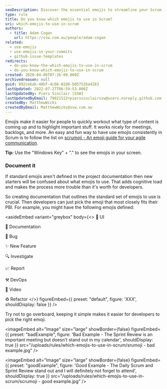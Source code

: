 ```yaml
---
seoDescription: Discover the essential emojis to streamline your Scrum process, boost productivity, and enhance agile communication.
type: rule
title: Do you know which emojis to use in Scrum?
uri: which-emojis-to-use-in-scrum
authors:
  - title: Adam Cogan
    url: https://ssw.com.au/people/adam-cogan
related:
  - use-emojis
  - use-emojis-in-your-commits
  - github-issue-templates
redirects:
  - do-you-know-the-which-emojis-to-use-in-scrum
  - do-you-know-which-emojis-to-use-in-scrum
created: 2020-04-06T07:26:09.000Z
archivedreason: null
guid: 892ce6ab-48bf-4c06-82d0-b057526a4283
lastUpdated: 2022-07-27T06:59:53.000Z
lastUpdatedBy: Piers Sinclair [SSW]
lastUpdatedByEmail: 79821522+pierssinclairssw@users.noreply.github.com
createdBy: MatthewWicks
createdByEmail: MatthewWicks@ssw.com.au
---
```


Emojis make it easier for people to quickly workout what type of content is coming up and to highlight important stuff. It works nicely for meetings, backlogs, and more.
An easy and fun way to have use emojis consistently in Scrum is to follow the list on [scrumoji - An emoji guide for your agile communication](https://www.scrumoji.org/).

**Tip:** Use the "Windows Key" + "." to see the emojis in your screen.

### Document it

If standard emojis aren't defined in the project documentation then new starters will be confused about what emojis to use. That adds cognitive load and makes the process more trouble than it's worth for developers.

So creating documentation that outlines the standard set of emojis to use is crucial. Then developers can just pick the emoji that most closely fits their PBI. For example, you might have the following emojis defined:

<asideEmbed
  variant="greybox"
  body={<>
    💄 UI

📃 Documentation

🐛 Bug

✨ New Feature

🔍 Investigate

📈 Report

⚒️ DevOps

🎥 Video

♻️ Refactor
  </>}
  figureEmbed={{
    preset: "default",
    figure: 'XXX',
    shouldDisplay: false
  }}
/>

Try not to go overboard, keeping it simple makes it easier for developers to pick the right emoji.

<imageEmbed
  alt="Image"
  size="large"
  showBorder={false}
  figureEmbed={{
    preset: "badExample",
    figure: 'Bad Example - The Sprint Review is an important meeting but doesn\'t stand out in my calendar',
    shouldDisplay: true
  }}
  src="/uploads/rules/which-emojis-to-use-in-scrum/srumoji - bad example.jpg"
/>

<imageEmbed
  alt="Image"
  size="large"
  showBorder={false}
  figureEmbed={{
    preset: "goodExample",
    figure: 'Good Example - The Daily Scrum and Sprint Review stand out and I will definitely not forget to attend',
    shouldDisplay: true
  }}
  src="/uploads/rules/which-emojis-to-use-in-scrum/scrumoji - good example.jpg"
/>
